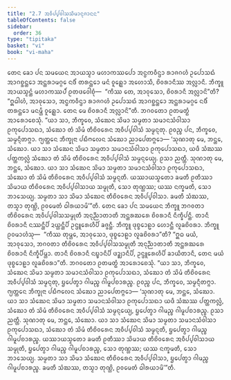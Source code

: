 ```yaml
---
title: "2.7 ᩋᩅᩥᨸ᩠ᨸᩅᩤᩈᩈᩦᨾᩣᨶᩩᨩᩣᨶᨶ"
tableOfContents: false
sidebar:
  order: 36
type: "tipitaka"
basket: "vi"
book: "vi-maha"
---
```



<DynamicBreadcrumb />

<Division number="143" book="vi-maha">

<Paragraph number="607" book="vi-maha">
ᨲᩮᨶ ᨡᩮᩣ ᨸᨶ ᩈᨾᨿᩮᨶ ᩋᩣᨿᩈ᩠ᨾᩣ ᨾᩉᩣᨠᩔᨸᩮᩣ ᩋᨶ᩠ᨵᨠᩅᩥᨶ᩠ᨴᩣ ᩁᩣᨩᨣᩉᩴ ᩏᨸᩮᩣᩈᨳᩴ ᩋᩣᨣᨧ᩠ᨨᨶ᩠ᨲᩮᩣ ᩋᨶ᩠ᨲᩁᩣᨾᨣ᩠ᨣᩮ ᨶᨴᩥᩴ ᨲᩁᨶ᩠ᨲᩮᩣ ᨾᨶᩴ ᩅᩪᩊ᩠ᩉᩮᩣ ᩋᩉᩮᩣᩈᩥ, ᨧᩦᩅᩁᩣᨶᩥᩔ ᩋᩃᩖᩣᨶᩥ. ᨽᩥᨠ᩠ᨡᩪ ᩋᩣᨿᩈ᩠ᨾᨶ᩠ᨲᩴ ᨾᩉᩣᨠᩔᨸᩴ ᩑᨲᨴᩅᩮᩤᨧᩩᩴ—  “ᨠᩥᩔ ᨲᩮ, ᩋᩣᩅᩩᩈᩮᩣ, ᨧᩦᩅᩁᩣᨶᩥ ᩋᩃᩖᩣᨶᩦ”ᨲᩥ? “ᩍᨵᩤᩉᩴ, ᩋᩣᩅᩩᩈᩮᩣ, ᩋᨶ᩠ᨵᨠᩅᩥᨶ᩠ᨴᩣ ᩁᩣᨩᨣᩉᩴ ᩏᨸᩮᩣᩈᨳᩴ ᩋᩣᨣᨧ᩠ᨨᨶ᩠ᨲᩮᩣ ᩋᨶ᩠ᨲᩁᩣᨾᨣ᩠ᨣᩮ ᨶᨴᩥᩴ ᨲᩁᨶ᩠ᨲᩮᩣ ᨾᨶᨾ᩠ᩉᩥ ᩅᩪᩊ᩠ᩉᩮᩣ. ᨲᩮᨶ ᨾᩮ ᨧᩦᩅᩁᩣᨶᩥ ᩋᩃᩖᩣᨶᩦ”ᨲᩥ. ᨽᨣᩅᨲᩮᩣ ᩑᨲᨾᨲ᩠ᨳᩴ ᩋᩣᩁᩮᩣᨧᩮᩈᩩᩴ. “ᨿᩣ ᩈᩣ, ᨽᩥᨠ᩠ᨡᩅᩮ, ᩈᩴᨥᩮᨶ ᩈᩦᨾᩣ ᩈᨾ᩠ᨾᨲᩣ ᩈᨾᩣᨶᩈᩴᩅᩤᩈᩣ ᩑᨠᩩᨸᩮᩣᩈᨳᩣ, ᩈᩴᨥᩮᩣ ᨲᩴ ᩈᩦᨾᩴ ᨲᩥᨧᩦᩅᩁᩮᨶ ᩋᩅᩥᨸ᩠ᨸᩅᩤᩈᩴ ᩈᨾ᩠ᨾᨶ᩠ᨶᨲᩩ. ᩑᩅᨬ᩠ᨧ ᨸᨶ, ᨽᩥᨠ᩠ᨡᩅᩮ, ᩈᨾ᩠ᨾᨶ᩠ᨶᩥᨲᨻ᩠ᨻᩣ. ᨻ᩠ᨿᨲ᩠ᨲᩮᨶ ᨽᩥᨠ᩠ᨡᩩᨶᩣ ᨸᨭᩥᨻᩃᩮᨶ ᩈᩴᨥᩮᩣ ᨬᩣᨸᩮᨲᨻ᩠ᨻᩮᩣ—
</Paragraph>

<Paragraph number="608" book="vi-maha">
‘ᩈᩩᨱᩣᨲᩩ ᨾᩮ, ᨽᨶ᩠ᨲᩮ, ᩈᩴᨥᩮᩣ. ᨿᩣ ᩈᩣ ᩈᩴᨥᩮᨶ ᩈᩦᨾᩣ ᩈᨾ᩠ᨾᨲᩣ ᩈᨾᩣᨶᩈᩴᩅᩤᩈᩣ ᩑᨠᩩᨸᩮᩣᩈᨳᩣ, ᨿᨴᩥ ᩈᩴᨥᩔ ᨸᨲ᩠ᨲᨠᩃᩖᩴ ᩈᩴᨥᩮᩣ ᨲᩴ ᩈᩦᨾᩴ ᨲᩥᨧᩦᩅᩁᩮᨶ ᩋᩅᩥᨸ᩠ᨸᩅᩤᩈᩴ ᩈᨾ᩠ᨾᨶ᩠ᨶᩮᨿ᩠ᨿ. ᩑᩈᩣ ᨬᨲ᩠ᨲᩥ.
</Paragraph>

<Paragraph number="609" book="vi-maha">
ᩈᩩᨱᩣᨲᩩ ᨾᩮ, ᨽᨶ᩠ᨲᩮ, ᩈᩴᨥᩮᩣ. ᨿᩣ ᩈᩣ ᩈᩴᨥᩮᨶ ᩈᩦᨾᩣ ᩈᨾ᩠ᨾᨲᩣ ᩈᨾᩣᨶᩈᩴᩅᩤᩈᩣ ᩑᨠᩩᨸᩮᩣᩈᨳᩣ, ᩈᩴᨥᩮᩣ ᨲᩴ ᩈᩦᨾᩴ ᨲᩥᨧᩦᩅᩁᩮᨶ ᩋᩅᩥᨸ᩠ᨸᩅᩤᩈᩴ ᩈᨾ᩠ᨾᨶ᩠ᨶᨲᩥ. ᨿᩔᩣᨿᩈ᩠ᨾᨲᩮᩣ ᨡᨾᨲᩥ ᩑᨲᩥᩔᩣ ᩈᩦᨾᩣᨿ ᨲᩥᨧᩦᩅᩁᩮᨶ ᩋᩅᩥᨸ᩠ᨸᩅᩤᩈᩣᨿ ᩈᨾ᩠ᨾᩩᨲᩥ, ᩈᩮᩣ ᨲᩩᨱ᩠ᩉᩔ; ᨿᩔ ᨶᨠ᩠ᨡᨾᨲᩥ, ᩈᩮᩣ ᨽᩣᩈᩮᨿ᩠ᨿ. ᩈᨾ᩠ᨾᨲᩣ ᩈᩣ ᩈᩦᨾᩣ ᩈᩴᨥᩮᨶ ᨲᩥᨧᩦᩅᩁᩮᨶ ᩋᩅᩥᨸ᩠ᨸᩅᩤᩈᩣ. ᨡᨾᨲᩥ ᩈᩴᨥᩔ, ᨲᩈ᩠ᨾᩣ ᨲᩩᨱ᩠ᩉᩦ, ᩑᩅᨾᩮᨲᩴ ᨵᩤᩁᨿᩣᨾᩦ’”ᨲᩥ.
</Paragraph>

<Paragraph number="610" book="vi-maha">
ᨲᩮᨶ ᨡᩮᩣ ᨸᨶ ᩈᨾᨿᩮᨶ ᨽᩥᨠ᩠ᨡᩪ ᨽᨣᩅᨲᩣ ᨲᩥᨧᩦᩅᩁᩮᨶ ᩋᩅᩥᨸ᩠ᨸᩅᩤᩈᩈᨾ᩠ᨾᩩᨲᩥ ᩋᨶᩩᨬ᩠ᨬᩣᨲᩣᨲᩥ ᩋᨶ᩠ᨲᩁᨥᩁᩮ ᨧᩦᩅᩁᩣᨶᩥ ᨶᩥᨠ᩠ᨡᩥᨸᨶ᩠ᨲᩥ. ᨲᩣᨶᩥ ᨧᩦᩅᩁᩣᨶᩥ ᨶᩔᨶ᩠ᨲᩥᨸᩥ ᨯᨿ᩠ᩉᨶ᩠ᨲᩥᨸᩥ ᩏᨶ᩠ᨴᩪᩁᩮᩉᩥᨸᩥ ᨡᨩ᩠ᨩᨶ᩠ᨲᩥ. ᨽᩥᨠ᩠ᨡᩪ ᨴᩩᨧ᩠ᨧᩮᩣᩊᩣ ᩉᩮᩣᨶ᩠ᨲᩥ ᩃᩪᨡᨧᩦᩅᩁᩣ. ᨽᩥᨠ᩠ᨡᩪ ᩑᩅᨾᩣᩉᩴᩈᩩ—  “ᨠᩥᩔ ᨲᩩᨾ᩠ᩉᩮ, ᩋᩣᩅᩩᩈᩮᩣ, ᨴᩩᨧ᩠ᨧᩮᩣᩊᩣ ᩃᩪᨡᨧᩦᩅᩁᩣ”ᨲᩥ? “ᩍᨵ ᨾᨿᩴ, ᩋᩣᩅᩩᩈᩮᩣ, ᨽᨣᩅᨲᩣ ᨲᩥᨧᩦᩅᩁᩮᨶ ᩋᩅᩥᨸ᩠ᨸᩅᩤᩈᩈᨾ᩠ᨾᩩᨲᩥ ᩋᨶᩩᨬ᩠ᨬᩣᨲᩣᨲᩥ ᩋᨶ᩠ᨲᩁᨥᩁᩮ ᨧᩦᩅᩁᩣᨶᩥ ᨶᩥᨠ᩠ᨡᩥᨸᩥᨾ᩠ᩉᩣ. ᨲᩣᨶᩥ ᨧᩦᩅᩁᩣᨶᩥ ᨶᨭ᩠ᨮᩣᨶᩥᨸᩥ ᨴᨯ᩠ᨰᩣᨶᩥᨸᩥ, ᩏᨶ᩠ᨴᩪᩁᩮᩉᩥᨸᩥ ᨡᩣᨿᩥᨲᩣᨶᩥ, ᨲᩮᨶ ᨾᨿᩴ ᨴᩩᨧ᩠ᨧᩮᩣᩊᩣ ᩃᩪᨡᨧᩦᩅᩁᩣ”ᨲᩥ. ᨽᨣᩅᨲᩮᩣ ᩑᨲᨾᨲ᩠ᨳᩴ ᩋᩣᩁᩮᩣᨧᩮᩈᩩᩴ. “ᨿᩣ ᩈᩣ, ᨽᩥᨠ᩠ᨡᩅᩮ, ᩈᩴᨥᩮᨶ ᩈᩦᨾᩣ ᩈᨾ᩠ᨾᨲᩣ ᩈᨾᩣᨶᩈᩴᩅᩤᩈᩣ ᩑᨠᩩᨸᩮᩣᩈᨳᩣ, ᩈᩴᨥᩮᩣ ᨲᩴ ᩈᩦᨾᩴ ᨲᩥᨧᩦᩅᩁᩮᨶ ᩋᩅᩥᨸ᩠ᨸᩅᩤᩈᩴ ᩈᨾ᩠ᨾᨶ᩠ᨶᨲᩩ, ᨮᨸᩮᨲ᩠ᩅᩣ ᨣᩤᨾᨬ᩠ᨧ ᨣᩤᨾᩪᨸᨧᩣᩁᨬ᩠ᨧ. ᩑᩅᨬ᩠ᨧ ᨸᨶ, ᨽᩥᨠ᩠ᨡᩅᩮ, ᩈᨾ᩠ᨾᨶ᩠ᨶᩥᨲᨻ᩠ᨻᩣ. ᨻ᩠ᨿᨲ᩠ᨲᩮᨶ ᨽᩥᨠ᩠ᨡᩩᨶᩣ ᨸᨭᩥᨻᩃᩮᨶ ᩈᩴᨥᩮᩣ ᨬᩣᨸᩮᨲᨻ᩠ᨻᩮᩣ—
</Paragraph>

</Division>
<Division number="144" book="vi-maha">

<Paragraph number="611" book="vi-maha">
‘ᩈᩩᨱᩣᨲᩩ ᨾᩮ, ᨽᨶ᩠ᨲᩮ, ᩈᩴᨥᩮᩣ. ᨿᩣ ᩈᩣ ᩈᩴᨥᩮᨶ ᩈᩦᨾᩣ ᩈᨾ᩠ᨾᨲᩣ ᩈᨾᩣᨶᩈᩴᩅᩤᩈᩣ ᩑᨠᩩᨸᩮᩣᩈᨳᩣ ᨿᨴᩥ ᩈᩴᨥᩔ ᨸᨲ᩠ᨲᨠᩃᩖᩴ, ᩈᩴᨥᩮᩣ ᨲᩴ ᩈᩦᨾᩴ ᨲᩥᨧᩦᩅᩁᩮᨶ ᩋᩅᩥᨸ᩠ᨸᩅᩤᩈᩴ ᩈᨾ᩠ᨾᨶ᩠ᨶᩮᨿ᩠ᨿ, ᨮᨸᩮᨲ᩠ᩅᩣ ᨣᩤᨾᨬ᩠ᨧ ᨣᩤᨾᩪᨸᨧᩣᩁᨬ᩠ᨧ. ᩑᩈᩣ ᨬᨲ᩠ᨲᩥ.
</Paragraph>

<Paragraph number="612" book="vi-maha">
ᩈᩩᨱᩣᨲᩩ ᨾᩮ, ᨽᨶ᩠ᨲᩮ, ᩈᩴᨥᩮᩣ. ᨿᩣ ᩈᩣ ᩈᩴᨥᩮᨶ ᩈᩦᨾᩣ ᩈᨾ᩠ᨾᨲᩣ ᩈᨾᩣᨶᩈᩴᩅᩤᩈᩣ ᩑᨠᩩᨸᩮᩣᩈᨳᩣ, ᩈᩴᨥᩮᩣ ᨲᩴ ᩈᩦᨾᩴ ᨲᩥᨧᩦᩅᩁᩮᨶ ᩋᩅᩥᨸ᩠ᨸᩅᩤᩈᩴ ᩈᨾ᩠ᨾᨶ᩠ᨶᨲᩥ, ᨮᨸᩮᨲ᩠ᩅᩣ ᨣᩤᨾᨬ᩠ᨧ ᨣᩤᨾᩪᨸᨧᩣᩁᨬ᩠ᨧ. ᨿᩔᩣᨿᩈ᩠ᨾᨲᩮᩣ ᨡᨾᨲᩥ ᩑᨲᩥᩔᩣ ᩈᩦᨾᩣᨿ ᨲᩥᨧᩦᩅᩁᩮᨶ ᩋᩅᩥᨸ᩠ᨸᩅᩤᩈᩣᨿ ᩈᨾ᩠ᨾᩩᨲᩥ, ᨮᨸᩮᨲ᩠ᩅᩣ ᨣᩤᨾᨬ᩠ᨧ ᨣᩤᨾᩪᨸᨧᩣᩁᨬ᩠ᨧ, ᩈᩮᩣ ᨲᩩᨱ᩠ᩉᩔ; ᨿᩔ ᨶᨠ᩠ᨡᨾᨲᩥ, ᩈᩮᩣ ᨽᩣᩈᩮᨿ᩠ᨿ. ᩈᨾ᩠ᨾᨲᩣ ᩈᩣ ᩈᩦᨾᩣ ᩈᩴᨥᩮᨶ ᨲᩥᨧᩦᩅᩁᩮᨶ ᩋᩅᩥᨸ᩠ᨸᩅᩤᩈᩣ, ᨮᨸᩮᨲ᩠ᩅᩣ ᨣᩤᨾᨬ᩠ᨧ ᨣᩤᨾᩪᨸᨧᩣᩁᨬ᩠ᨧ. ᨡᨾᨲᩥ ᩈᩴᨥᩔ, ᨲᩈ᩠ᨾᩣ ᨲᩩᨱ᩠ᩉᩦ, ᩑᩅᨾᩮᨲᩴ ᨵᩤᩁᨿᩣᨾᩦ’”ᨲᩥ.
</Paragraph>
</Division>